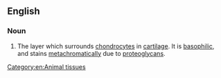 ==English==
{{wikipedia}}

===Noun===
{{en-noun|territorial matrices|es}}

# The layer which surrounds [[chondrocyte]]s in [[cartilage]]. It is [[basophilic]], and stains [[metachromatically]] due to [[proteoglycan]]s.
[[Category:en:Animal tissues]]